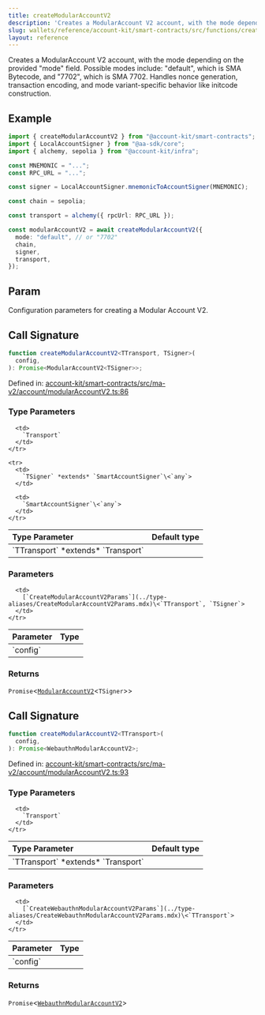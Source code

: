 ```yaml
---
title: createModularAccountV2
description: 'Creates a ModularAccount V2 account, with the mode depending on the provided "mode" field. Possible modes include: "default", which is SMA Bytecode, and "7702", which is SMA 7702. Handles nonce generation, transaction encoding, and mode variant-specific behavior like initcode construction.'
slug: wallets/reference/account-kit/smart-contracts/src/functions/createModularAccountV2
layout: reference
---
```


Creates a ModularAccount V2 account, with the mode depending on the provided "mode" field.
Possible modes include: "default", which is SMA Bytecode, and "7702", which is SMA 7702.
Handles nonce generation, transaction encoding, and mode variant-specific behavior like initcode construction.

## Example

```ts twoslash
import { createModularAccountV2 } from "@account-kit/smart-contracts";
import { LocalAccountSigner } from "@aa-sdk/core";
import { alchemy, sepolia } from "@account-kit/infra";

const MNEMONIC = "...";
const RPC_URL = "...";

const signer = LocalAccountSigner.mnemonicToAccountSigner(MNEMONIC);

const chain = sepolia;

const transport = alchemy({ rpcUrl: RPC_URL });

const modularAccountV2 = await createModularAccountV2({
  mode: "default", // or "7702"
  chain,
  signer,
  transport,
});
```

## Param

Configuration parameters for creating a Modular Account V2.

## Call Signature

```ts
function createModularAccountV2<TTransport, TSigner>(
  config,
): Promise<ModularAccountV2<TSigner>>;
```

Defined in: [account-kit/smart-contracts/src/ma-v2/account/modularAccountV2.ts:86](https://github.com/alchemyplatform/aa-sdk/blob/5b9429f0f16dcd4ff822527b8de589e19e88faa7/account-kit/smart-contracts/src/ma-v2/account/modularAccountV2.ts#L86)

### Type Parameters

<table>
  <thead>
    <tr>
      <th align="left">Type Parameter</th>
      <th align="left">Default type</th>
    </tr>
  </thead>

  <tbody>
    <tr>
      <td>
        `TTransport` *extends* `Transport`
      </td>

      <td>
        `Transport`
      </td>
    </tr>

    <tr>
      <td>
        `TSigner` *extends* `SmartAccountSigner`\<`any`>
      </td>

      <td>
        `SmartAccountSigner`\<`any`>
      </td>
    </tr>

  </tbody>
</table>

### Parameters

<table>
  <thead>
    <tr>
      <th align="left">Parameter</th>
      <th align="left">Type</th>
    </tr>
  </thead>

  <tbody>
    <tr>
      <td>
        `config`
      </td>

      <td>
        [`CreateModularAccountV2Params`](../type-aliases/CreateModularAccountV2Params.mdx)\<`TTransport`, `TSigner`>
      </td>
    </tr>

  </tbody>
</table>

### Returns

`Promise`\<[`ModularAccountV2`](../type-aliases/ModularAccountV2.mdx)\<`TSigner`>>

## Call Signature

```ts
function createModularAccountV2<TTransport>(
  config,
): Promise<WebauthnModularAccountV2>;
```

Defined in: [account-kit/smart-contracts/src/ma-v2/account/modularAccountV2.ts:93](https://github.com/alchemyplatform/aa-sdk/blob/5b9429f0f16dcd4ff822527b8de589e19e88faa7/account-kit/smart-contracts/src/ma-v2/account/modularAccountV2.ts#L93)

### Type Parameters

<table>
  <thead>
    <tr>
      <th align="left">Type Parameter</th>
      <th align="left">Default type</th>
    </tr>
  </thead>

  <tbody>
    <tr>
      <td>
        `TTransport` *extends* `Transport`
      </td>

      <td>
        `Transport`
      </td>
    </tr>

  </tbody>
</table>

### Parameters

<table>
  <thead>
    <tr>
      <th align="left">Parameter</th>
      <th align="left">Type</th>
    </tr>
  </thead>

  <tbody>
    <tr>
      <td>
        `config`
      </td>

      <td>
        [`CreateWebauthnModularAccountV2Params`](../type-aliases/CreateWebauthnModularAccountV2Params.mdx)\<`TTransport`>
      </td>
    </tr>

  </tbody>
</table>

### Returns

`Promise`\<[`WebauthnModularAccountV2`](../type-aliases/WebauthnModularAccountV2.mdx)>
